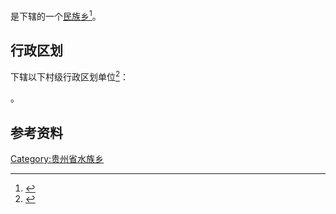 {{中国乡级行政区|52/26/32/208/000}}

'''{{PAGENAMEBASE}}'''是{{PRC admin/fullname|52/26/32/208/000|3}}下辖的一个[[民族乡|民族乡]]<ref>{{PRC admin/ref sgc|{{PRC admin/parent|52/26/32/208/000}}}}</ref>。

== 行政区划 ==
{{PAGENAMEBASE}}下辖以下村级行政区划单位<ref>{{PRC admin/ref sgc|52/26/32/208/000}}</ref>：

{{PRC admin/children|52/26/32/208/000}}。

== 参考资料 ==
{{reflist}}

{{贵州行政区划小作品}}
{{PRC admin/navcat|52/26/32/208/000}}
[[Category:贵州省水族乡|Category:贵州省水族乡]]